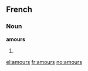 ==French==

===Noun===
'''amours'''

#{{plural of|amour|lang=French}}

[[el:amours]]
[[fr:amours]]
[[no:amours]]